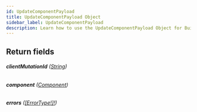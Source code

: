 ```yaml
---
id: UpdateComponentPayload
title: UpdateComponentPayload Object
sidebar_label: UpdateComponentPayload
description: Learn how to use the UpdateComponentPayload Object for Builder's API.
---
```


## Return fields

###### <b>clientMutationId</b> ([String](/composer/builder/api/schema/scalar/String.mdx))

###### <b>component</b> ([Component](/composer/builder/api/schema/object/Component.mdx))

###### <b>errors</b> ([[ErrorType!]!](/composer/builder/api/schema/object/ErrorType.mdx))

